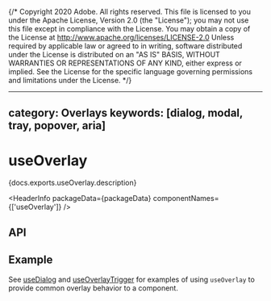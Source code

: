 {/* Copyright 2020 Adobe. All rights reserved.
This file is licensed to you under the Apache License, Version 2.0 (the "License");
you may not use this file except in compliance with the License. You may obtain a copy
of the License at http://www.apache.org/licenses/LICENSE-2.0
Unless required by applicable law or agreed to in writing, software distributed under
the License is distributed on an "AS IS" BASIS, WITHOUT WARRANTIES OR REPRESENTATIONS
OF ANY KIND, either express or implied. See the License for the specific language
governing permissions and limitations under the License. */}



---
category: Overlays
keywords: [dialog, modal, tray, popover, aria]
---

# useOverlay

<p>{docs.exports.useOverlay.description}</p>

<HeaderInfo
  packageData={packageData}
  componentNames={['useOverlay']} />

## API

<FunctionAPI function={docs.exports.useOverlay} links={docs.links} />

## Example

See [useDialog](useDialog.html#example) and [useOverlayTrigger](useOverlayTrigger.html#example) for examples of using
`useOverlay` to provide common overlay behavior to a component.
